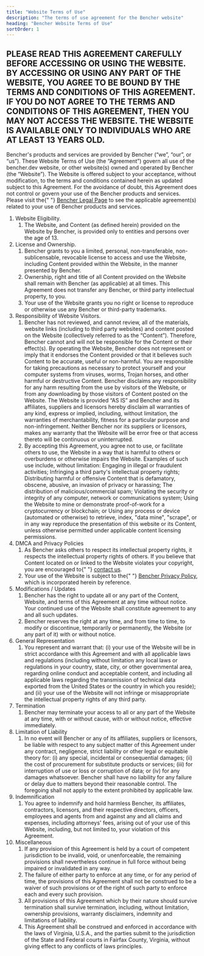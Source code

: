 ```yaml
---
title: "Website Terms of Use"
description: "The terms of use agreement for the Bencher website"
heading: "Bencher Website Terms of Use"
sortOrder: 1
---
```


<h2>
    PLEASE READ THIS AGREEMENT CAREFULLY BEFORE ACCESSING OR USING THE
    WEBSITE. BY ACCESSING OR USING ANY PART OF THE WEBSITE, YOU AGREE TO BE
    BOUND BY THE TERMS AND CONDITIONS OF THIS AGREEMENT. IF YOU DO NOT AGREE
    TO THE TERMS AND CONDITIONS OF THIS AGREEMENT, THEN YOU MAY NOT ACCESS
    THE WEBSITE. THE WEBSITE IS AVAILABLE ONLY TO INDIVIDUALS WHO ARE AT
    LEAST 13 YEARS OLD.
</h2>
<p>
    Bencher's products and services are provided by Bencher (“we”, “our”, or
    “us”). These Website Terms of Use (the “Agreement”) govern all use of
    the bencher.dev website, or other website(s) owned and operated by
    Bencher (the “Website”). The Website is offered subject to your
    acceptance, without modification, to the terms and conditions contained
    herein as updated subject to this Agreement. For the avoidance of doubt,
    this Agreement does not control or govern your use of the Bencher
    products and services. Please visit the{" "}
    <a href="/legal">Bencher Legal Page</a> to see the applicable
    agreement(s) related to your use of Bencher products and services.
</p>
<ol>
    <li>
        Website Eligibility.
        <ol>
            <li>
                The Website, and Content (as defined herein) provided on the
                Website by Bencher, is provided only to entities and persons over
                the age of 13.
            </li>
        </ol>
    </li>
    <li>
        License and Ownership.
        <ol>
            <li>
                Bencher grants to you a limited, personal, non-transferable,
                non-sublicensable, revocable license to access and use the
                Website, including Content provided within the Website, in the
                manner presented by Bencher.
            </li>
            <li>
                Ownership, right and title of all Content provided on the Website
                shall remain with Bencher (as applicable) at all times. This
                Agreement does not transfer any Bencher, or third party
                intellectual property, to you.
            </li>
            <li>
                Your use of the Website grants you no right or license to
                reproduce or otherwise use any Bencher or third-party trademarks.
            </li>
        </ol>
    </li>
    <li>
        Responsibility of Website Visitors.
        <ol>
            <li>
                Bencher has not reviewed, and cannot review, all of the materials,
                website links (including to third party websites) and content
                posted on the Website (collectively referred to as the “Content”).
                Therefore, Bencher cannot and will not be responsible for the
                Content or their effect(s). By operating the Website, Bencher does
                not represent or imply that it endorses the Content provided or
                that it believes such Content to be accurate, useful or
                non-harmful. You are responsible for taking precautions as
                necessary to protect yourself and your computer systems from
                viruses, worms, Trojan horses, and other harmful or destructive
                Content. Bencher disclaims any responsibility for any harm
                resulting from the use by visitors of the Website, or from any
                downloading by those visitors of Content posted on the Website.
                The Website is provided “AS IS” and Bencher and its affiliates,
                suppliers and licensors hereby disclaim all warranties of any
                kind, express or implied, including, without limitation, the
                warranties of merchantability, fitness for a particular purpose
                and non-infringement. Neither Bencher nor its suppliers or
                licensors, makes any warranty that the Website will be error free
                or that access thereto will be continuous or uninterrupted.
            </li>
            <li>
                By accepting this Agreement, you agree not to use, or facilitate
                others to use, the Website in a way that is harmful to others or
                overburdens or otherwise impairs the Website. Examples of such use
                include, without limitation: Engaging in illegal or fraudulent
                activities; Infringing a third party's intellectual property
                rights; Distributing harmful or offensive Content that is
                defamatory, obscene, abusive, an invasion of privacy or harassing;
                The distribution of malicious/commercial spam; Violating the
                security or integrity of any computer, network or communications
                system; Using the Website to mine or demonstrate proof-of-work for
                a cryptocurrency or blockchain; or Using any process or device
                (automated or otherwise) to retrieve, index, "data mine",
                "scrape", or in any way reproduce the presentation of this website
                or its Content, unless otherwise permitted under applicable
                content licensing permissions.
            </li>
        </ol>
    </li>
    <li>
        DMCA and Privacy Policies
        <ol>
            <li>
                As Bencher asks others to respect its intellectual property
                rights, it respects the intellectual property rights of others. If
                you believe that Content located on or linked to the Website
                violates your copyright, you are encouraged to{" "}
                <a href="mailto:legal@bencher.dev">contact us</a>.
            </li>
            <li>
                Your use of the Website is subject to the{" "}
                <a href="/legal/privacy">Bencher Privacy Policy</a>, which is
                incorporated herein by reference.
            </li>
        </ol>
    </li>
    <li>
        Modifications / Updates
        <ol>
            <li>
                Bencher has the right to update all or any part of the Content,
                Website, and terms of this Agreement at any time without notice.
                Your continued use of the Website shall constitute agreement to
                any and all such updates.
            </li>
            <li>
                Bencher reserves the right at any time, and from time to time, to
                modify or discontinue, temporarily or permanently, the Website (or
                any part of it) with or without notice.
            </li>
        </ol>
    </li>
    <li>
        General Representation
        <ol>
            <li>
                You represent and warrant that: (i) your use of the Website will
                be in strict accordance with this Agreement and with all
                applicable laws and regulations (including without limitation any
                local laws or regulations in your country, state, city, or other
                governmental area, regarding online conduct and acceptable
                content, and including all applicable laws regarding the
                transmission of technical data exported from the United States or
                the country in which you reside); and (ii) your use of the Website
                will not infringe or misappropriate the intellectual property
                rights of any third party.
            </li>
        </ol>
    </li>
    <li>
        Termination
        <ol>
            <li>
                Bencher may terminate your access to all or any part of the
                Website at any time, with or without cause, with or without
                notice, effective immediately.
            </li>
        </ol>
    </li>
    <li>
        Limitation of Liability
        <ol>
            <li>
                In no event will Bencher or any of its affiliates, suppliers or
                licensors, be liable with respect to any subject matter of this
                Agreement under any contract, negligence, strict liability or
                other legal or equitable theory for: (i) any special, incidental
                or consequential damages; (ii) the cost of procurement for
                substitute products or services; (iii) for interruption of use or
                loss or corruption of data; or (iv) for any damages whatsoever.
                Bencher shall have no liability for any failure or delay due to
                matters beyond their reasonable control. The foregoing shall not
                apply to the extent prohibited by applicable law.
            </li>
        </ol>
    </li>
    <li>
        Indemnification
        <ol>
            <li>
                You agree to indemnify and hold harmless Bencher, its affiliates,
                contractors, licensors, and their respective directors, officers,
                employees and agents from and against any and all claims and
                expenses, including attorneys' fees, arising out of your use of
                this Website, including, but not limited to, your violation of
                this Agreement.
            </li>
        </ol>
    </li>
    <li>
        Miscellaneous
        <ol>
            <li>
                If any provision of this Agreement is held by a court of competent
                jurisdiction to be invalid, void, or unenforceable, the remaining
                provisions shall nevertheless continue in full force without being
                impaired or invalidated in any way.
            </li>
            <li>
                The failure of either party to enforce at any time, or for any
                period of time, the provisions of this Agreement shall not be
                construed to be a waiver of such provisions or of the right of
                such party to enforce each and every such provision.
            </li>
            <li>
                All provisions of this Agreement which by their nature should
                survive termination shall survive termination, including, without
                limitation, ownership provisions, warranty disclaimers, indemnity
                and limitations of liability.
            </li>
            <li>
                This Agreement shall be construed and enforced in accordance with
                the laws of Virginia, U.S.A., and the parties submit to the
                jurisdiction of the State and Federal courts in Fairfax County,
                Virginia, without giving effect to any conflicts of laws
                principles.
            </li>
        </ol>
    </li>
</ol>
